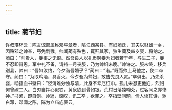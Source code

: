 ```yaml
---
---
---
```

title: 蔺节妇
---




许叔瑛环云：陈友谅部属称邓平章者，陷江西某县。有妇蔺氏，其夫以财雄一乡，因赂邓之帅某，丐免剽戮。帅闻蔺有殊色，辄歼其家，独生蔺及四岁婴，将纳之。蔺曰：“帅贵人，妾事之无恨。然吾良人以礼币聘妾为妇者若干年，与生二子，妾不忍即背恩。军中礼不备，请持一月丧服，乃为帅妇未晚。”帅许之。服未终，移兵别县，帅曰：“吾如汝约，今夕谐吾婚乎？”蔺曰：“诺。”既而帅上马他之，使二卒守。蔺曰：“为取鸡酒，具香火，今夕吾为帅妇，敢告先良人灵。”卒俱出，乃先杀婴，啮指血书壁曰：“泾渭难分浊与清，此身不幸厄红巾。孤儿未忍更他姓，烈妇何曾嫁二人。白刃自挥心似铁，黄泉欲到骨如银。荒村日落猿啼处，过客闻之亦惨神。”书罢，即自刎。帅返，惊叹，讯二卒，欲罪之。卒指壁间题，倩人读其诗，驰白邓，邓闻之陈，陈为立庙旌表云。